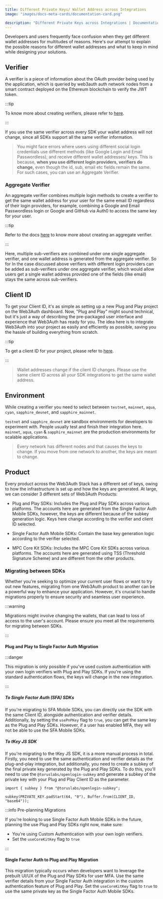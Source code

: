 ```yaml
---
title: Different Private Keys/ Wallet Address across Integrations
image: "images/docs-meta-cards/documentation-card.png"

description: "Different Private Keys across Integrations | Documentation - Web3Auth"
---
```


Developers and users frequently face confusion when they get different wallet addresses for
multitudes of reasons. Here's our attempt to explain the possible reasons for different wallet
addresses and what to keep in mind while designing your solutions.

## Verifier

A verifier is a piece of information about the OAuth provider being used by the application, which
is queried by web3auth auth network nodes from a smart contract deployed on the Ethereum blockchain
to verify the JWT token.

:::tip

To know more about creating verifiers, please refer to [here](/auth-provider-setup/verifiers).

:::

If you use the same verifier across every SDK your wallet address will not change, since all SDKs
support all the same verifier information.

> You might face errors where users using different social login credentials use different methods
> (like Google Login and Email Passwordless), and receive different wallet addresses/ keys. This is
> because, **when you use different login providers, verifiers do change,** even though the id, sub,
> email etc fields remain the same. For such cases, you can use an Aggregate Verifier.

### Aggregate Verifier

An aggregate verifier combines multiple login methods to create a verifier to get the same wallet
address for your user for the same email ID regardless of their login providers, for example,
combining a Google and Email Passwordless login or Google and GitHub via Auth0 to access the same
key for your user.

:::tip

Refer to the docs [here](/auth-provider-setup/aggregate-verifier) to know more about creating an
aggregate verifier.

:::

Here, multiple sub-verifiers are combined under one single aggregate verifier, and one wallet
address is generated from the aggregate verifier. So for In the case discussed above verifiers with
different login providers can be added as sub-verifiers under one aggregate verifier, which would
allow users get a single wallet address provided one of the fields (like email) stays the same
across sub-verifiers.

## Client ID

To get your Client ID, it's as simple as setting up a new Plug and Play project on the Web3Auth
dashboard. Now, "Plug and Play" might sound technical, but it's just a way of describing the
pre-packaged user interface and experience that Web3Auth has ready for you. The idea here is to
integrate Web3Auth into your project as easily and efficiently as possible, saving you the hassle of
building everything from scratch.

:::tip

To get a client ID for your project, please refer to
[here](/dashboard-setup/projects-and-analytics).

:::

> Wallet addresses change if the client ID changes. Please use the same client ID across all your
> SDK integrations to get the same wallet address.

## Environment

While creating a verifier you need to select between `testnet`, `mainnet`, `aqua`, `cyan`,
`sapphire_devnet`, and `sapphire_mainnet`.

`testnet` and `sapphire_devnet` are sandbox environments for developers to experiment with. People
usually test and finish their integration here. `mainnet`, `aqua`, `cyan` & `sapphire_mainnet` are
the production environments for scalable applications.

> Every network has different nodes and that causes the keys to change. If you move from one network
> to another, the keys are meant to change.

## Product

Every product across the Web3Auth Stack has a different set of keys, owing to how the infrastructure
is set up and how the keys are generated. At large, we can consider 3 different sets of Web3Auth
Products:

- Plug and Play SDKs: Includes the Plug and Play SDKs across various platforms. The accounts here
  are generated from the Single Factor Auth Mobile SDKs, however, the keys are different because of
  the subkey generation logic. Keys here change according to the verifier and client ID selected.

- Single Factor Auth Mobile SDKs: Contain the base key generation logic according to the verifier
  selected.

- MPC Core Kit SDKs: Includes the MPC Core Kit SDKs across various platforms. The accounts here are
  generated using TSS (Threshold Signature Scheme) and are different from the other products.

### Migrating between SDKs

Whether you're seeking to optimize your current user flows or want to try out new features,
migrating from one Web3Auth product to another can be a powerful way to enhance your application.
However, it's crucial to handle migrations properly to ensure security and seamless user experience.

:::warning

Migrations might involve changing the wallets, that can lead to loss of access to the user's
account. Please ensure you meet all the requirements for migrating between SDKs.

:::

#### Plug and Play to Single Factor Auth Migration

:::danger

This migration is only possible if you've used custom authentication with your own login verifiers
with Plug and Play SDKs. If you're using the standard authentication flows, the keys will change in
the new integration.

:::

##### To Single Factor Auth (SFA) SDKs

If you're migrating to SFA Mobile SDKs, you can directly use the SDK with the same Client ID,
alongside authentication and verifier details. Additionally, by setting the `usePnPKey` flag to
`true`, you can get the same key as the Plug and Play SDKs. However, if a user has enabled MFA, they
will not be able to use the SFA Mobile SDKs.

##### To tKey JS SDK

If you're migrating to the tKey JS SDK, it is a more manual process in total. Firstly, you need to
use the same authentication and verifier details as the plug-and-play integration, but additionally,
you need to create a subkey of the final private key generated by the Plug and Play SDKs. To do
this, you'll need to use the `@toruslabs/openlogin-subkey` and generate a subkey of the private key
with your Plug and Play Client ID as the parameter.

```tsx
import { subkey } from "@toruslabs/openlogin-subkey";

subkey(PRIVATE_KEY.padStart(64, "0"), Buffer.from(CLIENT_ID, "base64"));
```

:::info Pre-planning Migrations

If you're looking to use Single Factor Auth Mobile SDKs in the future, planning the use Plug and
Play SDKs right now, make sure:

- You're using Custom Authentication with your own login verifiers.
- Set the `useCoreKitKey` flag to `true`

:::

#### Single Factor Auth to Plug and Play Migration

This migration typically occurs when developers want to leverage the prebuilt UI/UX of the Plug and
Play SDKs for user MFA. Use the same verifier details from your Single Factor Auth integration in
the custom authentication feature of Plug and Play. Set the `useCoreKitKey` flag to `true` to use
the same private key as the Single Factor Auth Mobile SDKs.
